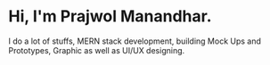 # Hi, I'm Prajwol Manandhar.

I do a lot of stuffs, MERN stack development, building Mock Ups and Prototypes, Graphic as well as UI/UX designing.
